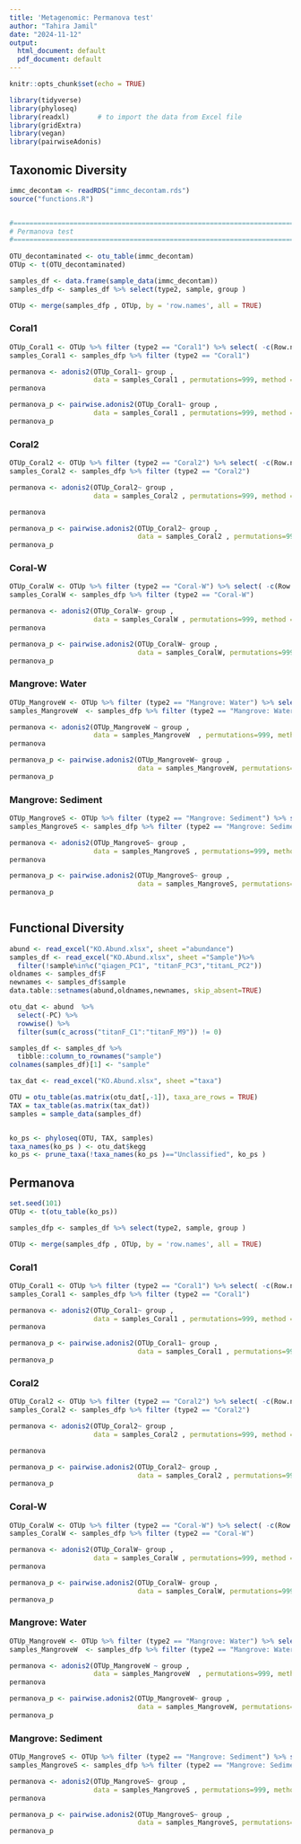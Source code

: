 ```yaml
---
title: 'Metagenomic: Permanova test'
author: "Tahira Jamil"
date: "2024-11-12"
output:
  html_document: default
  pdf_document: default
---
```


```r
knitr::opts_chunk$set(echo = TRUE)
```

```r
library(tidyverse)
library(phyloseq)
library(readxl)       # to import the data from Excel file
library(gridExtra)
library(vegan)
library(pairwiseAdonis)
```
 
## Taxonomic Diversity
```r
immc_decontam <- readRDS("immc_decontam.rds")
source("functions.R")


#================================================================================
# Permanova test
#================================================================================
 
OTU_decontaminated <- otu_table(immc_decontam)
OTUp <- t(OTU_decontaminated) 

samples_df <- data.frame(sample_data(immc_decontam))  
samples_dfp <- samples_df %>% select(type2, sample, group )

OTUp <- merge(samples_dfp , OTUp, by = 'row.names', all = TRUE) 

```

### Coral1
```r

OTUp_Coral1 <- OTUp %>% filter (type2 == "Coral1") %>% select( -c(Row.names, type2, sample, group ))
samples_Coral1 <- samples_dfp %>% filter (type2 == "Coral1")

permanova <- adonis2(OTUp_Coral1~ group ,
                     data = samples_Coral1 , permutations=999, method = "bray")
permanova

permanova_p <- pairwise.adonis2(OTUp_Coral1~ group ,
                     data = samples_Coral1 , permutations=999, method = "bray")
permanova_p

```

### Coral2
```r

OTUp_Coral2 <- OTUp %>% filter (type2 == "Coral2") %>% select( -c(Row.names, type2, sample, group ))
samples_Coral2 <- samples_dfp %>% filter (type2 == "Coral2")

permanova <- adonis2(OTUp_Coral2~ group ,
                     data = samples_Coral2 , permutations=999, method = "bray")

permanova

permanova_p <- pairwise.adonis2(OTUp_Coral2~ group ,
                                data = samples_Coral2 , permutations=999, method = "bray")
permanova_p
```

### Coral-W
```r

OTUp_CoralW <- OTUp %>% filter (type2 == "Coral-W") %>% select( -c(Row.names, type2, sample, group ))
samples_CoralW <- samples_dfp %>% filter (type2 == "Coral-W")

permanova <- adonis2(OTUp_CoralW~ group ,
                     data = samples_CoralW , permutations=999, method = "bray")
permanova

permanova_p <- pairwise.adonis2(OTUp_CoralW~ group ,
                                data = samples_CoralW, permutations=999, method = "bray")
permanova_p

```

### Mangrove: Water
```r

OTUp_MangroveW <- OTUp %>% filter (type2 == "Mangrove: Water") %>% select( -c(Row.names, type2, sample, group ))
samples_MangroveW  <- samples_dfp %>% filter (type2 == "Mangrove: Water")

permanova <- adonis2(OTUp_MangroveW ~ group ,
                     data = samples_MangroveW  , permutations=999, method = "bray")
permanova

permanova_p <- pairwise.adonis2(OTUp_MangroveW~ group ,
                                data = samples_MangroveW, permutations=999, method = "bray")
permanova_p
```

### Mangrove: Sediment
```r

OTUp_MangroveS <- OTUp %>% filter (type2 == "Mangrove: Sediment") %>% select( -c(Row.names, type2, sample, group ))
samples_MangroveS <- samples_dfp %>% filter (type2 == "Mangrove: Sediment")

permanova <- adonis2(OTUp_MangroveS~ group ,
                     data = samples_MangroveS , permutations=999, method = "bray")
permanova

permanova_p <- pairwise.adonis2(OTUp_MangroveS~ group ,
                                data = samples_MangroveS, permutations=999, method = "bray")
permanova_p



```

## Functional Diversity
```r
abund <- read_excel("KO.Abund.xlsx", sheet ="abundance")
samples_df <- read_excel("KO.Abund.xlsx", sheet ="Sample")%>% 
  filter(!sample%in%c("qiagen_PC1", "titanF_PC3","titanL_PC2")) 
oldnames <- samples_df$F
newnames <- samples_df$sample
data.table::setnames(abund,oldnames,newnames, skip_absent=TRUE)

otu_dat <- abund  %>% 
  select(-PC) %>%
  rowwise() %>% 
  filter(sum(c_across("titanF_C1":"titanF_M9")) != 0) 

samples_df <- samples_df %>%
  tibble::column_to_rownames("sample") 
colnames(samples_df)[1] <- "sample"

tax_dat <- read_excel("KO.Abund.xlsx", sheet ="taxa")

OTU = otu_table(as.matrix(otu_dat[,-1]), taxa_are_rows = TRUE)
TAX = tax_table(as.matrix(tax_dat))
samples = sample_data(samples_df)


ko_ps <- phyloseq(OTU, TAX, samples)
taxa_names(ko_ps ) <- otu_dat$kegg
ko_ps <- prune_taxa(!taxa_names(ko_ps )=="Unclassified", ko_ps )

```

## Permanova

```r

set.seed(101)
OTUp <- t(otu_table(ko_ps)) 

samples_dfp <- samples_df %>% select(type2, sample, group )

OTUp <- merge(samples_dfp , OTUp, by = 'row.names', all = TRUE) 

```

### Coral1
```r

OTUp_Coral1 <- OTUp %>% filter (type2 == "Coral1") %>% select( -c(Row.names, type2, sample, group ))
samples_Coral1 <- samples_dfp %>% filter (type2 == "Coral1")

permanova <- adonis2(OTUp_Coral1~ group ,
                     data = samples_Coral1 , permutations=999, method = "bray")
permanova

permanova_p <- pairwise.adonis2(OTUp_Coral1~ group ,
                                data = samples_Coral1 , permutations=999, method = "bray")
permanova_p

```

### Coral2
```r

OTUp_Coral2 <- OTUp %>% filter (type2 == "Coral2") %>% select( -c(Row.names, type2, sample, group ))
samples_Coral2 <- samples_dfp %>% filter (type2 == "Coral2")

permanova <- adonis2(OTUp_Coral2~ group ,
                     data = samples_Coral2 , permutations=999, method = "bray")

permanova

permanova_p <- pairwise.adonis2(OTUp_Coral2~ group ,
                                data = samples_Coral2 , permutations=999, method = "bray")
permanova_p
```

### Coral-W
```r

OTUp_CoralW <- OTUp %>% filter (type2 == "Coral-W") %>% select( -c(Row.names, type2, sample, group ))
samples_CoralW <- samples_dfp %>% filter (type2 == "Coral-W")

permanova <- adonis2(OTUp_CoralW~ group ,
                     data = samples_CoralW , permutations=999, method = "bray")
permanova

permanova_p <- pairwise.adonis2(OTUp_CoralW~ group ,
                                data = samples_CoralW, permutations=999, method = "bray")
permanova_p

```

### Mangrove: Water
```r

OTUp_MangroveW <- OTUp %>% filter (type2 == "Mangrove: Water") %>% select( -c(Row.names, type2, sample, group ))
samples_MangroveW  <- samples_dfp %>% filter (type2 == "Mangrove: Water")

permanova <- adonis2(OTUp_MangroveW ~ group ,
                     data = samples_MangroveW  , permutations=999, method = "bray")
permanova

permanova_p <- pairwise.adonis2(OTUp_MangroveW~ group ,
                                data = samples_MangroveW, permutations=999, method = "bray")
permanova_p

```

### Mangrove: Sediment
```r

OTUp_MangroveS <- OTUp %>% filter (type2 == "Mangrove: Sediment") %>% select( -c(Row.names, type2, sample, group ))
samples_MangroveS <- samples_dfp %>% filter (type2 == "Mangrove: Sediment")

permanova <- adonis2(OTUp_MangroveS~ group ,
                     data = samples_MangroveS , permutations=999, method = "bray")
permanova

permanova_p <- pairwise.adonis2(OTUp_MangroveS~ group ,
                                data = samples_MangroveS, permutations=999, method = "bray")
permanova_p
```

